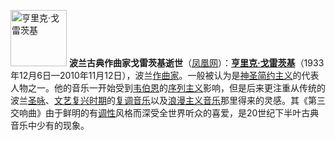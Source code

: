 [[File:Henryk Mikołaj Górecki Polish composer.jpg|90px|left|亨里克·戈雷茨基]]
'''波兰古典作曲家戈雷茨基逝世'''（[http://news.ifeng.com/world/detail_2010_11/12/3094725_0.shtml 凤凰网]）：'''[[亨里克·戈雷茨基]]'''（1933年12月6日—2010年11月12日），波兰[[作曲家]]。一般被认为是[[神圣简约主义]]的代表人物之一。他的音乐一开始受到[[韦伯恩]]的[[序列主义]]影响，但是后来更注重从传统的波兰[[圣咏]]、[[文艺复兴音乐|文艺复兴时期]]的[[复调音乐]]以及[[浪漫主义音乐]]那里得来的灵感。其《第三交响曲》由于鲜明的有[[调性]]风格而深受全世界听众的喜爱，是20世纪下半叶古典音乐中少有的现象。